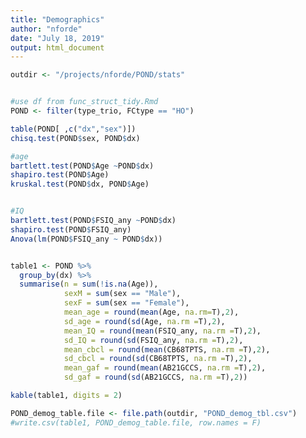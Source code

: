 ```yaml
---
title: "Demographics"
author: "nforde"
date: "July 18, 2019"
output: html_document
---
```



```r
outdir <- "/projects/nforde/POND/stats"


#use df from func_struct_tidy.Rmd 
POND <- filter(type_trio, FCtype == "HO")

table(POND[ ,c("dx","sex")])
chisq.test(POND$sex, POND$dx)

#age
bartlett.test(POND$Age ~POND$dx) 
shapiro.test(POND$Age)
kruskal.test(POND$dx, POND$Age)


#IQ
bartlett.test(POND$FSIQ_any ~POND$dx) 
shapiro.test(POND$FSIQ_any)
Anova(lm(POND$FSIQ_any ~ POND$dx))


table1 <- POND %>%
  group_by(dx) %>%
  summarise(n = sum(!is.na(Age)), 
            sexM = sum(sex == "Male"),
            sexF = sum(sex == "Female"),
            mean_age = round(mean(Age, na.rm=T),2),
            sd_age = round(sd(Age, na.rm =T),2),
            mean_IQ = round(mean(FSIQ_any, na.rm =T),2),
            sd_IQ = round(sd(FSIQ_any, na.rm =T),2),
            mean_cbcl = round(mean(CB68TPTS, na.rm =T),2),
            sd_cbcl = round(sd(CB68TPTS, na.rm =T),2),
            mean_gaf = round(mean(AB21GCCS, na.rm =T),2),
            sd_gaf = round(sd(AB21GCCS, na.rm =T),2)) 

kable(table1, digits = 2)

POND_demog_table.file <- file.path(outdir, "POND_demog_tbl.csv")
#write.csv(table1, POND_demog_table.file, row.names = F)

```




